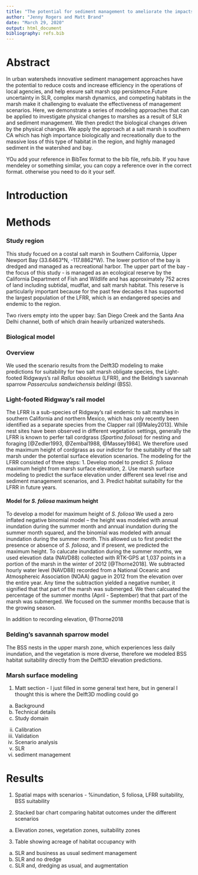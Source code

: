 ```yaml
---
title: "The potential for sediment management to ameliorate the impacts of sea level rise in coastal salt marsh habitats"
author: "Jenny Rogers and Matt Brand"
date: "March 29, 2020"
output: html_document
bibliography: refs.bib
---
```




Abstract
===============================================================

In urban watersheds innovative sediment management approaches have the potential to reduce costs and increase efficiency in the operations of local agencies, and help ensure salt marsh spp persistence.Future uncertainty in SLR, complex marsh dynamics, and competing habitats in the marsh make it challenging to evaluate the effectiveness of management scenarios. Here, we demonstrate a series of modeling approaches that can be applied to investigate physical changes to marshes as a result of SLR and sediment management.  We then predict the biological changes driven by the physical changes. We apply the approach at a salt marsh is southern CA which has high importance biologically and recreationally due to the massive loss of this type of habitat in the region, and highly managed sediment in the watershed and bay.

YOu add your reference in BibTex format to the bib file, refs.bib. If you have mendeley or something similar, you can copy a reference over in the correct format. otherwise you need to do it your self.




Introduction
===============================================================






Methods
===============================================================

### Study region
This study focued on a costal salt marsh in Southern California, Upper Newport Bay (33.6463°N, -117.8862°W).  The lower portion of the bay is dredged and managed as a recreational harbor. The upper part of the bay - the focus of this study - is managed as an ecological reserve by the California Department of Fish and Wildlife and has approximately 752 acres of land including subtidal, mudflat, and salt marsh habitat.  This reserve is particularly important because for the past few decades it has supported the largest population of the LFRR, which is an endangered species and endemic to the region.

Two rivers empty into the upper bay: San Diego Creek and the Santa Ana Delhi channel, both of which drain heavily urbanized watersheds. 

<!--- Matt, would this be a good section to add in some information on the dredging and maintanence of the watersheds and the dredging of the bay... or do you think that woudl be better in the Delft3D seciton? --->




### Biological model

### Overview
We used the scenario results from the Delft3D modeling to make predictions for suitability for two salt marsh obligate species, the Light-footed Ridgways's rail *Rallus obsoletus* (LFRR), and the Belding's savannah sparrow *Passerculus sandwichensis beldingi* (BSS).  

### Light-footed Ridgway's rail model
The LFRR is a sub-species of Ridgway's rail endemic to salt marshes in southern California and northern Mexico, which has only recently been identified as a separate species from the Clapper rail [@Maley2013]. While nest sites have been observed in different vegetation settings, generally the LFRR is known to perfer tall cordgrass (*Spartina foliosa*) for nesting and foraging [@Zedler1993, @Zembal1988, @Massey1984]. We therefore used the maximum height of cordgrass as our indictor for the suitabilty of the salt marsh under the potential surface elevation scenarios.  The modeling for the LFRR consisted of three steps:  1. Develop model to predict *S. foliosa* maximum height from marsh surface elevation, 2. Use marsh surface modeling to predict the surface elevation under different sea level rise and sediment management scenarios, and 3. Predict habitat suitabilty for the LFRR in future years.   

#### Model for *S. foliosa* maximum height
To develop a model for maximum height of *S. foliosa* We used a zero inflated negative binomial model – the height was modeled with annual inundation during the summer month and annual inundation during the summer month squared, and the binomial was modeled with annual inundation during the summer month. This allowed us to first predict the presence or absence of *S. foliosa*, and if present, we predicted the maximum height.  To calucate inundation during the summer months, we used elevation data (NAVD88) collected with RTK-GPS at 1,037 points in a portion of the marsh in the winter of 2012 [@Thorne2018]. We subtracted hourly water level (NAVD88) recorded from a National Oceanic and Atmosphereic Association (NOAA) gague in 2012 from the elevation over the entire year.  Any time the subtraction yielded a negative number, it signified that that part of the marsh was submerged.  We then calcuated the percentage of the summer months (April - September) that that part of the marsh was submerged. We focused on the summer months because that is the growing season.  

In addition to recording elevation, @Thorne2018 



### Belding's savannah sparrow model
The BSS nests in the upper marsh zone, which experiences less daily inundation, and the vegetation is more diverse, therefore we modeled BSS habitat suitability directly from the Delft3D elevation predictions.


### Marsh surface modeling

1.	Matt section - I just filled in some general text here, but in general I thought this is where the Delft3D modling could go 
a.	Background
b.	Technical details
i.	Study domain
ii.	Calibration
iii.	Validation 
c.	Scenario analysis
i.	SLR 
ii.	sediment management 





Results
===========================================================

1.	Spatial maps with scenarios - %inundation, S foliosa, LFRR suitability, BSS suitability

2.	Stacked bar chart comparing habitat outcomes under the different scenarios
a.	Elevation zones, vegetation zones, suitability zones

3.	Table showing acreage of habitat occupancy with
a.	SLR and business as usual sediment management
b.	SLR and no dredge
c.	SLR and, dredging as usual, and augmentation

